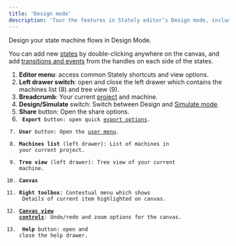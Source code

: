 ```yaml
---
title: 'Design mode'
description: 'Tour the features in Stately editor’s Design mode, including a guide to all the panels and how to use the editor.'
---
```


Design your state machine flows in Design Mode.

You can add new [states](states.mdx) by double-clicking anywhere on the canvas, and add [transitions and events](transitions.mdx) from the handles on each side of the states.

<p>
  <ThemedImage
    alt="Numbered screenshot of Stately editor’s Design mode features. Described by list below."
    sources={{
      light: '/design-mode/design-mode-signed-in.png',
      dark: '/design-mode/design-mode-signed-in-dm.png',
    }}
  />
</p>

1. **Editor menu**: access common Stately shortcuts and view options.
2. **Left drawer switch**: open and close the left drawer which contains the machines list (8) and tree view (9).
3. **Breadcrumb**: Your current [project](projects.mdx) and machine.
4. **Design/Simulate** switch: Switch between Design and [Simulate mode](simulate-mode.mdx).
5. **Share** button: Open the share options.
6. **<Code size={18} /> Export** button: open quick [export options](export-as-code.mdx).
7. **User** button: Open the [user menu](user-preferences.mdx).
8. **Machines list** (left drawer): List of machines in your current project.
9. **Tree view** (left drawer): Tree view of your current machine.
10. **Canvas**
11. **Right toolbox**: Contextual menu which shows <Info size={18} /> Details of current item highlighted on canvas.
12. **[Canvas view controls](canvas-view-controls.mdx)**: Undo/redo and zoom options for the canvas.
13. **<HelpCircle size={18} /> Help** button: open and close the help drawer.
